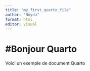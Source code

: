 ```yaml
---
title: "my_first_quarto_file"
author: "Nnyda"
format: html
editor: visual
---
```


# #Bonjour Quarto

Voici un exemple de document Quarto
